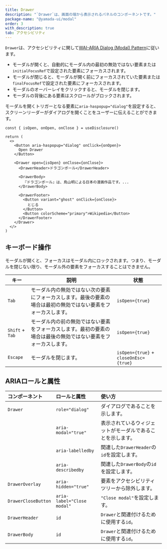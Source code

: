 ```yaml
---
title: Drawer
description: "`Drawer`は、画面の端から表示されるパネルのコンポーネントです。"
package-name: "@yamada-ui/modal"
order: 3
with_description: true
tab: アクセシビリティ
---
```


`Drawer`は、アクセシビリティに関して[WAI-ARIA Dialog (Modal) Pattern](https://www.w3.org/WAI/ARIA/apg/patterns/dialog-modal/)に従います。

- モーダルが開くと、自動的にモーダル内の最初の無効ではない要素または`initialFocusRef`で設定された要素にフォーカスされます。
- モーダルが閉じると、モーダルが開く前にフォーカスされていた要素または`finalFocusRef`で設定された要素にフォーカスされます。
- モーダルのオーバーレイをクリックすると、モーダルを閉じます。
- モーダルの背後にある要素はスクロールがブロックされます。

モーダルを開くトリガーとなる要素に`aria-haspopup="dialog"`を設定すると、スクリーンリーダーがダイアログを開くことをユーザーに伝えることができます。

```tsx live=false
const { isOpen, onOpen, onClose } = useDisclosure()

return (
  <>
    <Button aria-haspopup="dialog" onClick={onOpen}>
      Open Drawer
    </Button>

    <Drawer open={isOpen} onClose={onClose}>
      <DrawerHeader>ドラゴンボール</DrawerHeader>

      <DrawerBody>
        『ドラゴンボール』は、鳥山明による日本の漫画作品です。...
      </DrawerBody>

      <DrawerFooter>
        <Button variant="ghost" onClick={onClose}>
          とじる
        </Button>
        <Button colorScheme="primary">Wikipedia</Button>
      </DrawerFooter>
    </Drawer>
  </>
)
```

## キーボード操作

モーダルが開くと、フォーカスはモーダル内にロックされます。つまり、モーダルを閉じない限り、モーダル外の要素をフォーカスすることはできません。

| キー            | 説明                                                                                                             | 状態                                  |
| --------------- | ---------------------------------------------------------------------------------------------------------------- | ------------------------------------- |
| `Tab`           | モーダル内の無効ではない次の要素にフォーカスします。最後の要素の場合は最初の無効ではない要素をフォーカスします。 | `isOpen={true}`                       |
| `Shift` + `Tab` | モーダル内の前の無効ではない要素をフォーカスします。最初の要素の場合は最後の無効ではない要素をフォーカスします。 | `isOpen={true}`                       |
| `Escape`        | モーダルを閉じます。                                                                                             | `isOpen={true}` + `closeOnEsc={true}` |

## ARIAロールと属性

| コンポーネント      | ロールと属性               | 使い方                                                     |
| :------------------ | :------------------------- | :--------------------------------------------------------- |
| `Drawer`            | `role="dialog"`            | ダイアログであることを示します。                           |
|                     | `aria-modal="true"`        | 表示されているウィジェットがモーダルであることを示します。 |
|                     | `aria-labelledby`          | 関連した`DrawerHeader`の`id`を設定します。                 |
|                     | `aria-describedby`         | 関連した`DrawerBody`の`id`を設定します。                   |
| `DrawerOverlay`     | `aria-hidden="true"`       | 要素をアクセシビリティツリーから除外します。               |
| `DrawerCloseButton` | `aria-label="Close modal"` | `"Close modal"`を設定します。                              |
| `DrawerHeader`      | `id`                       | `Drawer`と関連付けるために使用する`id`。                   |
| `DrawerBody`        | `id`                       | `Drawer`と関連付けるために使用する`id`。                   |
